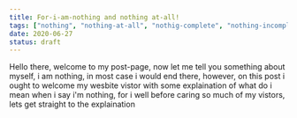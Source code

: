 ```yaml
---
title: For-i-am-nothing and nothing at-all!
tags: ["nothing", "nothing-at-all", "nothig-complete", "nothing-incomplete", "nothingness"]
date: 2020-06-27
status: draft
---
```


Hello there, welcome to my post-page, now let me tell you something about myself, i am nothing, in most case i would end there, however, on this post i ought to welcome my wesbite vistor with some explaination of what do i mean when i say i'm nothing, for i well before caring so much of my vistors, lets get straight to the explaination